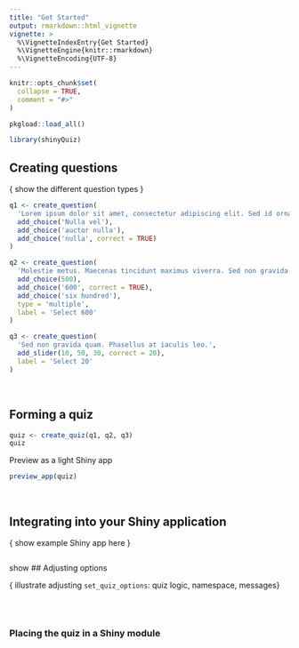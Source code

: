 ```yaml
---
title: "Get Started"
output: rmarkdown::html_vignette
vignette: >
  %\VignetteIndexEntry{Get Started}
  %\VignetteEngine{knitr::rmarkdown}
  %\VignetteEncoding{UTF-8}
---
```


```r
knitr::opts_chunk$set(
  collapse = TRUE,
  comment = "#>"
)
```

```r
pkgload::load_all()
```


```r
library(shinyQuiz)
```


## Creating questions

{ show the different question types }

```r

q1 <- create_question(
  'Lorem ipsum dolor sit amet, consectetur adipiscing elit. Sed id ornare augue, fringilla molestie metus. Donec eget tortor tincidunt, sagittis dui volutpat, finibus est. Select nulla.',
  add_choice('Nulla vel'),
  add_choice('auctor nulla'),
  add_choice('nulla', correct = TRUE)
)

q2 <- create_question(
  'Molestie metus. Maecenas tincidunt maximus viverra. Sed non gravida quam. Phasellus at iaculis leo. Mauris congue aliquet dui, ut dapibus lorem porttitor sed.',
  add_choice(500),
  add_choice('600', correct = TRUE),
  add_choice('six hundred'),
  type = 'multiple',
  label = 'Select 600'
)

q3 <- create_question(
  'Sed non gravida quam. Phasellus at iaculis leo.',
  add_slider(10, 50, 30, correct = 20),
  label = 'Select 20'
)
```

<br>

## Forming a quiz

```r
quiz <- create_quiz(q1, q2, q3)
quiz
```

Preview as a light Shiny app

```r
preview_app(quiz)
```

<br>

## Integrating into your Shiny application

{ show example Shiny app here }

```r

```

{ show module output }


## Adjusting options

{ illustrate adjusting `set_quiz_options`: quiz logic, namespace, messages}

```r

```

<br>

### Placing the quiz in a Shiny module

